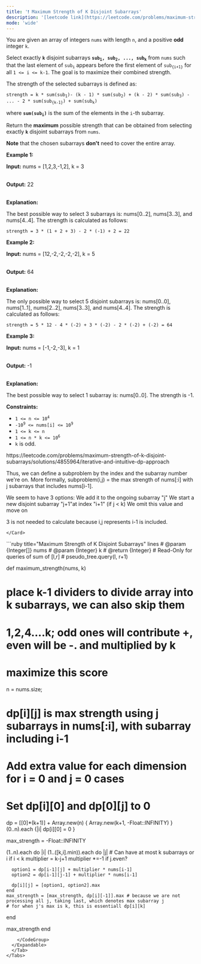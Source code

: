 ```yaml
---
title: '❗️ Maximum Strength of K Disjoint Subarrays'
description: '[leetcode link](https://leetcode.com/problems/maximum-strength-of-k-disjoint-subarrays/description/)'
mode: 'wide'
---
```

<Tabs>
  <Tab title="Question" icon="circle-question" iconType="regular">
    <Card>
      <p>You are given an array of integers <code>nums</code> with length <code>n</code>, and a positive <strong>odd</strong> integer <code>k</code>.</p>  <p>Select exactly <b><code>k</code></b> disjoint <span data-keyword="subarray-nonempty">subarrays</span> <b><code>sub<sub>1</sub>, sub<sub>2</sub>, ..., sub<sub>k</sub></code></b> from <code>nums</code> such that the last element of <code>sub<sub>i</sub></code> appears before the first element of <code>sub<sub>{i+1}</sub></code> for all <code>1 &lt;= i &lt;= k-1</code>. The goal is to maximize their combined strength.</p>  <p>The strength of the selected subarrays is defined as:</p>  <p><code>strength = k * sum(sub<sub>1</sub>)- (k - 1) * sum(sub<sub>2</sub>) + (k - 2) * sum(sub<sub>3</sub>) - ... - 2 * sum(sub<sub>{k-1}</sub>) + sum(sub<sub>k</sub>)</code></p>  <p>where <b><code>sum(sub<sub>i</sub>)</code></b> is the sum of the elements in the <code>i</code>-th subarray.</p>  <p>Return the <strong>maximum</strong> possible strength that can be obtained from selecting exactly <b><code>k</code></b> disjoint subarrays from <code>nums</code>.</p>  <p><strong>Note</strong> that the chosen subarrays <strong>don&#39;t</strong> need to cover the entire array.</p>   <p><strong class="example">Example 1:</strong></p>  <p><strong>Input:</strong> <span class="example-io">nums = [1,2,3,-1,2], k = 3</span></p>  <p><br/> <strong>Output:</strong> <span class="example-io">22</span></p>  <p><br/> <strong>Explanation:</strong></p>  <p>The best possible way to select 3 subarrays is: nums[0..2], nums[3..3], and nums[4..4]. The strength is calculated as follows:</p>  <p><code>strength = 3 * (1 + 2 + 3) - 2 * (-1) + 2 = 22</code></p>    <p><strong class="example">Example 2:</strong></p>  <p><strong>Input:</strong> <span class="example-io">nums = [12,-2,-2,-2,-2], k = 5</span></p>  <p><br/> <strong>Output:</strong> <span class="example-io">64</span></p>  <p><br/> <strong>Explanation:</strong></p>  <p>The only possible way to select 5 disjoint subarrays is: nums[0..0], nums[1..1], nums[2..2], nums[3..3], and nums[4..4]. The strength is calculated as follows:</p>  <p><code>strength = 5 * 12 - 4 * (-2) + 3 * (-2) - 2 * (-2) + (-2) = 64</code></p>  <p><strong class="example">Example 3:</strong></p>  <p><strong>Input:</strong> <span class="example-io">nums = [-1,-2,-3], k = </span>1</p>  <p><br/> <strong>Output:</strong> <span class="example-io">-1</span></p>  <p><br/> <strong>Explanation:</strong></p>  <p>The best possible way to select 1 subarray is: nums[0..0]. The strength is -1.</p>   <p><strong>Constraints:</strong></p>  <ul>  <li><code>1 &lt;= n &lt;= 10<sup>4</sup></code></li>  <li><code>-10<sup>9</sup> &lt;= nums[i] &lt;= 10<sup>9</sup></code></li>  <li><code>1 &lt;= k &lt;= n</code></li>  <li><code>1 &lt;= n * k &lt;= 10<sup>6</sup></code></li>  <li><code>k</code> is odd.</li> </ul> 
    </Card>
  </Tab>
  <Tab title="Solution" icon="lightbulb" iconType="regular" >
    <Card>
      https://leetcode.com/problems/maximum-strength-of-k-disjoint-subarrays/solutions/4855964/iterative-and-intuitive-dp-approach

Thus, we can define a subproblem by the index and the subarray number we're on. More formally, subproblem(i,j) = the max strength of nums[:i] with j subarrays that includes nums[i-1].

We seem to have 3 options:
We add it to the ongoing subarray "j"
We start a new disjoint subarray "j+1"at index "i+1" (if j &lt; k)
We omit this value and move on

3 is not needed to calculate because i,j represents i-1 is included.


    </Card>
  <Expandable title="code">
    <CodeGroup dropdown>
```ruby title="Maximum Strength of K Disjoint Subarrays" lines
# @param {Integer[]} nums
# @param {Integer} k
# @return {Integer}
# Read-Only for queries of sum of [l,r]
# pseudo_tree.query(l, r+1)

def maximum_strength(nums, k)
  # place k-1 dividers to divide array into k subarrays, we can also skip them
  # 1,2,4....k; odd ones will contribute +, even will be -. and multiplied by k
  # maximize this score

  n = nums.size;
  # dp[i][j] is max strength using j subarrays in nums[:i], with subarray including i-1
  # Add extra value for each dimension for i = 0 and j = 0 cases
  # Set dp[i][0] and dp[0][j] to 0

  dp = [[0]*(k+1)] +  Array.new(n) { Array.new(k+1, -Float::INFINITY) }
  (0..n).each {|i| dp[i][0] = 0 }

  max_strength = -Float::INFINITY

  (1..n).each do |i|
    (1..([k,i].min)).each do |j| # Can have at most k subarrays or i if i < k 
      multiplier = k-j+1
      multiplier *=-1 if j.even?

      option1 = dp[i-1][j] + multiplier * nums[i-1]
      option2 = dp[i-1][j-1] + multiplier * nums[i-1]

      dp[i][j] = [option1, option2].max
    end
    max_strength = [max_strength, dp[i][-1]].max # because we are not processing all j, taking last, which denotes max subarray j
    # for when j's max is k, this is essentiall dp[i][k]
  end
  
  max_strength
end
```
    </CodeGroup>
  </Expandable>
  </Tab>
</Tabs>
